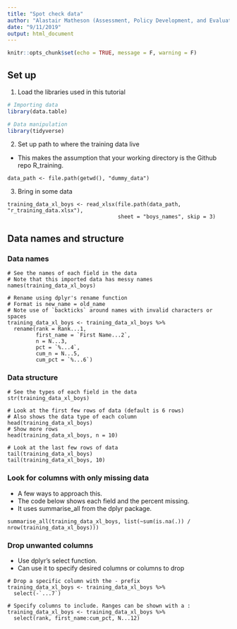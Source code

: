 ```yaml
---
title: "Spot check data"
author: "Alastair Matheson (Assessment, Policy Development, and Evaluation Unit)"
date: "9/11/2019"
output: html_document
---
```


```r
knitr::opts_chunk$set(echo = TRUE, message = F, warning = F)
```

## Set up

1) Load the libraries used in this tutorial

```r
# Importing data
library(data.table)

# Data manipulation
library(tidyverse)

```

2) Set up path to where the training data live
* This makes the assumption that your working directory is the Github repo R_training.

```make_path
data_path <- file.path(getwd(), "dummy_data")
```

3) Bring in some data

```import_data
training_data_xl_boys <- read_xlsx(file.path(data_path, "r_training_data.xlsx"),
                                   sheet = "boys_names", skip = 3)
```


## Data names and structure
### Data names
```data_names
# See the names of each field in the data
# Note that this imported data has messy names
names(training_data_xl_boys)

# Rename using dplyr's rename function
# Format is new_name = old_name
# Note use of `backticks` around names with invalid characters or spaces
training_data_xl_boys <- training_data_xl_boys %>%
  rename(rank = Rank...1,
         first_name = `First Name...2`,
         n = N...3,
         pct = `%...4`,
         cum_n = N...5,
         cum_pct = `%...6`)
```

### Data structure
```data_structure
# See the types of each field in the data
str(training_data_xl_boys)

# Look at the first few rows of data (default is 6 rows)
# Also shows the data type of each column
head(training_data_xl_boys)
# Show more rows
head(training_data_xl_boys, n = 10)

# Look at the last few rows of data
tail(training_data_xl_boys)
tail(training_data_xl_boys, 10)
```

### Look for columns with only missing data
* A few ways to approach this.
* The code below shows each field and the percent missing.
* It uses summarise_all from the dplyr package.

```all_missing
summarise_all(training_data_xl_boys, list(~sum(is.na(.)) / nrow(training_data_xl_boys)))
```

### Drop unwanted columns
* Use dplyr's select function.
* Can use it to specify desired columns or columns to drop

```drop_cols
# Drop a specific column with the - prefix
training_data_xl_boys <- training_data_xl_boys %>%
  select(-`...7`)

# Specify columns to include. Ranges can be shown with a :
training_data_xl_boys <- training_data_xl_boys %>%
  select(rank, first_name:cum_pct, N...12)

```
